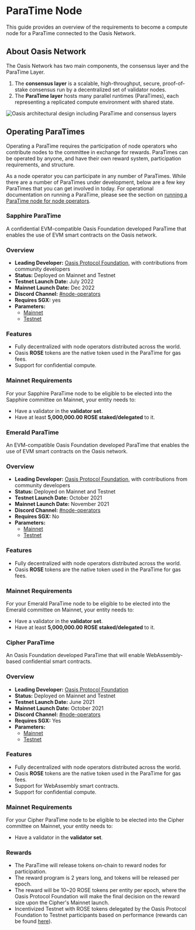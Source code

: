 
# ParaTime Node

This guide provides an overview of the requirements to become a compute node for
a ParaTime connected to the Oasis Network.

## About Oasis Network

The Oasis Network has two main components, the consensus layer and the ParaTime
Layer.

1. The **consensus layer** is a scalable, high-throughput, secure,
   proof-of-stake consensus run by a decentralized set of validator nodes.
2. The **ParaTime layer** hosts many parallel runtimes (ParaTimes), each
   representing a replicated compute environment with shared state.

![Oasis architectural design including ParaTime and consensus layers](../../general/images/architecture/technology_scalability.svg)

## Operating ParaTimes

Operating a ParaTime requires the participation of node operators who
contribute nodes to the committee in exchange for rewards.
ParaTimes can be operated by anyone, and have their own reward system,
participation requirements, and structure.

As a node operator you can participate in any number of ParaTimes.
While there are a number of ParaTimes under development, below are a few key
ParaTimes that you can get involved in today.
For operational documentation on running a ParaTime, please see the section on
[running a ParaTime node for node operators].

[running a ParaTime node for node operators]: ../../node/run-your-node/paratime-node.mdx

<Tabs>
<TabItem value="Sapphire ParaTime">

### Sapphire ParaTime

A confidential EVM-compatible Oasis Foundation developed ParaTime that enables
the use of EVM smart contracts on the Oasis network.

### Overview

* **Leading Developer:** [Oasis Protocol Foundation], with contributions from
  community developers
* **Status:** Deployed on Mainnet and Testnet
* **Testnet Launch Date:** July 2022
* **Mainnet Launch Date:** Dec 2022
* **Discord Channel:** [#node-operators][connect-with-us]
* **Requires SGX:** yes
* **Parameters:**
  * [Mainnet](../../node/mainnet/README.md#sapphire-paratime)
  * [Testnet](../../node/testnet/README.md#sapphire-paratime)

### Features

* Fully decentralized with node operators distributed across the world.
* Oasis **ROSE** tokens are the native token used in the ParaTime for gas fees.
* Support for confidential compute.

### Mainnet Requirements

For your Sapphire ParaTime node to be eligible to be elected into the Sapphire
committee on Mainnet, your entity needs to:

- Have a validator in the **validator set**.
- Have at least **5,000,000.00 ROSE staked/delegated** to it.

</TabItem>
<TabItem value="Emerald ParaTime">

### Emerald ParaTime

An EVM-compatible Oasis Foundation developed ParaTime that enables the use of
EVM smart contracts on the Oasis network.

### Overview

* **Leading Developer:** [Oasis Protocol Foundation], with contributions from
  community developers
* **Status:** Deployed on Mainnet and Testnet
* **Testnet Launch Date:** October 2021
* **Mainnet Launch Date:** November 2021
* **Discord Channel:** [#node-operators][connect-with-us]
* **Requires SGX:** No
* **Parameters:**
  * [Mainnet](../../node/mainnet/README.md#emerald-paratime)
  * [Testnet](../../node/testnet/README.md#emerald-paratime)

### Features

* Fully decentralized with node operators distributed across the world.
* Oasis **ROSE** tokens are the native token used in the ParaTime for gas fees.

### Mainnet Requirements

For your Emerald ParaTime node to be eligible to be elected into the Emerald
committee on Mainnet, your entity needs to:

- Have a validator in the **validator set**.
- Have at least **5,000,000.00 ROSE staked/delegated** to it.

</TabItem>
<TabItem value="Cipher ParaTime">

### Cipher ParaTime

An Oasis Foundation developed ParaTime that will enable WebAssembly-based
confidential smart contracts.

### Overview

* **Leading Developer:** [Oasis Protocol Foundation]
* **Status:** Deployed on Mainnet and Testnet
* **Testnet Launch Date:** June 2021
* **Mainnet Launch Date:** October 2021
* **Discord Channel:** [#node-operators][connect-with-us]
* **Requires SGX:** Yes
* **Parameters:**
  * [Mainnet](../../node/mainnet/README.md#cipher-paratime)
  * [Testnet](../../node/testnet/README.md#cipher-paratime)

### Features

* Fully decentralized with node operators distributed across the world.
* Oasis **ROSE** tokens are the native token used in the ParaTime for gas fees.
* Support for WebAssembly smart contracts.
* Support for confidential compute.

### Mainnet Requirements

For your Cipher ParaTime node to be eligible to be elected into the Cipher
committee on Mainnet, your entity needs to:

- Have a validator in the **validator set**.

### Rewards

* The ParaTime will release tokens on-chain to reward nodes for participation.
* The reward program is 2 years long, and tokens will be released per epoch.
* The reward will be 10\~20 ROSE tokens per entity per epoch, where the Oasis
  Protocol Foundation will make the final decision on the reward size upon the
  Cipher's Mainnet launch.
* Incentivized Testnet with ROSE tokens delegated by the Oasis Protocol
  Foundation to Testnet participants based on performance (rewards can be found
  [here](https://oasis-foundation.medium.com/oasis-cipher-paratime-c9f40ae64946)).

</TabItem>
</Tabs>

[Oasis Protocol Foundation]: http://oasisprotocol.org
[connect-with-us]: ../README.md
